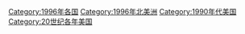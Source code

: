 {{portal|美國}}
{{Commonscat|1996 in the United States}}
{{Year by category
|m=1
|c=9
|d=9
|y=6
|cat=美国
|sortkey=美国
|parent=20世纪各年美国
|subcat=1990年代美国
}}
[[Category:1996年各国|Category:1996年各国]]
[[Category:1996年北美洲|Category:1996年北美洲]]
[[Category:1990年代美国|Category:1990年代美国]]
[[Category:20世纪各年美国|Category:20世纪各年美国]]
